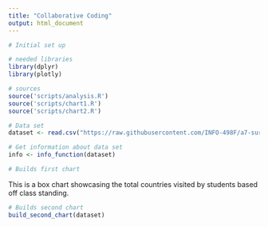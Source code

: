 ```yaml
---
title: "Collaborative Coding"
output: html_document
---
```



```r
# Initial set up

# needed libraries
library(dplyr)
library(plotly)

# sources
source('scripts/analysis.R')
source('scripts/chart1.R')
source('scripts/chart2.R')

# Data set
dataset <- read.csv("https://raw.githubusercontent.com/INFO-498F/a7-survey-data/master/intro_survey_data.csv")

# Get information about data set
info <- info_function(dataset)
```

```r
# Builds first chart

```

This is a box chart showcasing the total countries visited by students based off class standing.
```r
# Builds second chart
build_second_chart(dataset)
```